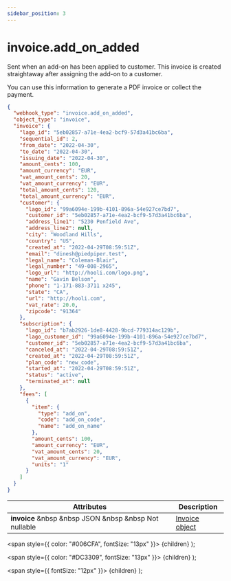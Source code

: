```yaml
---
sidebar_position: 3
---
```



# invoice.add_on_added

Sent when an add-on has been applied to customer. This invoice is created straightaway after assigning the add-on to a customer.

You can use this information to generate a PDF invoice or collect the payment.

```json
{
  "webhook_type": "invoice.add_on_added",
  "object_type": "invoice",
  "invoice": {
    "lago_id": "5eb02857-a71e-4ea2-bcf9-57d3a41bc6ba",
    "sequential_id": 2,
    "from_date": "2022-04-30",
    "to_date": "2022-04-30",
    "issuing_date": "2022-04-30",
    "amount_cents": 100,
    "amount_currency": "EUR",
    "vat_amount_cents": 20,
    "vat_amount_currency": "EUR",
    "total_amount_cents": 120,
    "total_amount_currency": "EUR",
    "customer": {
      "lago_id": "99a6094e-199b-4101-896a-54e927ce7bd7",
      "customer_id": "5eb02857-a71e-4ea2-bcf9-57d3a41bc6ba",
      "address_line1": "5230 Penfield Ave",
      "address_line2": null,
      "city": "Woodland Hills",
      "country": "US",
      "created_at": "2022-04-29T08:59:51Z",
      "email": "dinesh@piedpiper.test",
      "legal_name": "Coleman-Blair",
      "legal_number": "49-008-2965",
      "logo_url": "http://hooli.com/logo.png",
      "name": "Gavin Belson",
      "phone": "1-171-883-3711 x245",
      "state": "CA",
      "url": "http://hooli.com",
      "vat_rate": 20.0,
      "zipcode": "91364"
    },
    "subscription": {
      "lago_id": "b7ab2926-1de8-4428-9bcd-779314ac129b",
      "lago_customer_id": "99a6094e-199b-4101-896a-54e927ce7bd7",
      "customer_id": "5eb02857-a71e-4ea2-bcf9-57d3a41bc6ba",
      "canceled_at": "2022-04-29T08:59:51Z",
      "created_at": "2022-04-29T08:59:51Z",
      "plan_code": "new_code",
      "started_at": "2022-04-29T08:59:51Z",
      "status": "active",
      "terminated_at": null
    },
    "fees": [
      {
        "item": {
          "type": "add_on",
          "code": "add_on_code",
          "name": "add_on_name"
        },
        "amount_cents": 100,
        "amount_currency": "EUR",
        "vat_amount_cents": 20,
        "vat_amount_currency": "EUR",
        "units": "1"
      }
    ]
  }
}
```

| Attributes | Description |
| -----------| ----------- |
| **invoice** &nbsp &nbsp <Type>JSON</Type> &nbsp &nbsp <NotNullable>Not nullable</NotNullable> | [Invoice object](../invoices/invoice-object) |

  <span
    style={{
      color: "#006CFA",
      fontSize: "13px"
    }}>
    {children}
  </span>
);

  <span
    style={{
      color: "#DC3309",
      fontSize: "13px"
    }}>
    {children}
  </span>
);

  <span
    style={{
      fontSize: "12px"
    }}>
    {children}
  </span>
);
